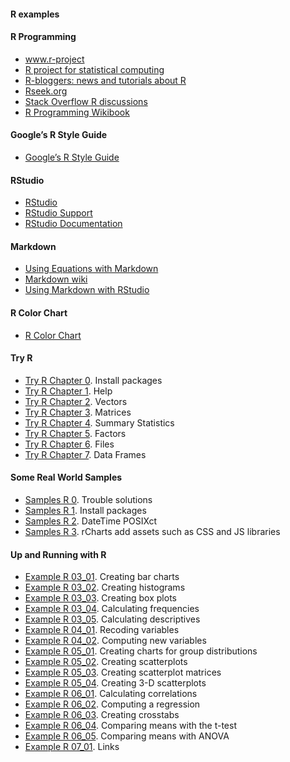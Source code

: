 #### R examples

#### R Programming
* [www.r-project](http://www.r-project.org/)
* [R project for statistical computing](http://journal.r-project.org/)
* [R-bloggers: news and tutorials about R](http://www.r-bloggers.com/)
* [Rseek.org](http://rseek.org/)
* [Stack Overflow R discussions](http://stackoverflow.com/questions/tagged/r)
* [R Programming Wikibook](http://en.wikibooks.org/wiki/R_Programming)

#### Google's R Style Guide
* [Google's R Style Guide](http://google-styleguide.googlecode.com/svn/trunk/Rguide.xml)

#### RStudio
* [RStudio](http://www.rstudio.com/)
* [RStudio Support](https://support.rstudio.com/hc/en-us)
* [RStudio Documentation](https://support.rstudio.com/hc/en-us/categories/200035113-Documentation)

#### Markdown
* [Using Equations with Markdown](http://www.rstudio.com/ide/docs/authoring/using_markdown_equations)
* [Markdown wiki](http://ru.wikipedia.org/wiki/Markdown)
* [Using Markdown with RStudio](http://www.rstudio.com/ide/docs/authoring/using_markdown)

#### R Color Chart
* [R Color Chart](http://research.stowers-institute.org/efg/R/Color/Chart/)

#### Try R
* [Try R Chapter 0](Try R Chapter 0.html). Install packages
* [Try R Chapter 1](Try R Chapter 1.html). Help
* [Try R Chapter 2](Try R Chapter 2.html). Vectors
* [Try R Chapter 3](Try R Chapter 3.html). Matrices
* [Try R Chapter 4](Try R Chapter 4.html). Summary Statistics
* [Try R Chapter 5](Try R Chapter 5.html). Factors
* [Try R Chapter 6](Try R Chapter 6.html). Files
* [Try R Chapter 7](Try R Chapter 7.html). Data Frames

#### Some Real World Samples
* [Samples R 0](Samples R 0.html). Trouble solutions
* [Samples R 1](Samples R 1.html). Install packages
* [Samples R 2](Samples R 2.html). DateTime POSIXct
* [Samples R 3](Samples R 3.html). rCharts add assets such as CSS and JS libraries  

#### Up and Running with R
* [Example R 03_01](Up and Running with R/Example R 03_01.html). Creating bar charts
* [Example R 03_02](Up and Running with R/Example R 03_02.html). Creating histograms
* [Example R 03_03](Up and Running with R/Example R 03_03.html). Creating box plots
* [Example R 03_04](Up and Running with R/Example R 03_04.html). Calculating frequencies
* [Example R 03_05](Up and Running with R/Example R 03_05.html). Calculating descriptives
* [Example R 04_01](Up and Running with R/Example R 04_01.html). Recoding variables
* [Example R 04_02](Up and Running with R/Example R 04_02.html). Computing new variables
* [Example R 05_01](Up and Running with R/Example R 05_01.html). Creating charts for group distributions
* [Example R 05_02](Up and Running with R/Example R 05_02.html). Creating scatterplots
* [Example R 05_03](Up and Running with R/Example R 05_03.html). Creating scatterplot matrices
* [Example R 05_04](Up and Running with R/Example R 05_04.html). Creating 3-D scatterplots
* [Example R 06_01](Up and Running with R/Example R 06_01.html). Calculating correlations
* [Example R 06_02](Up and Running with R/Example R 06_02.html). Computing a regression
* [Example R 06_03](Up and Running with R/Example R 06_03.html). Creating crosstabs
* [Example R 06_04](Up and Running with R/Example R 06_04.html). Comparing means with the t-test
* [Example R 06_05](Up and Running with R/Example R 06_05.html). Comparing means with ANOVA
* [Example R 07_01](Up and Running with R/Example R 07_01.html). Links